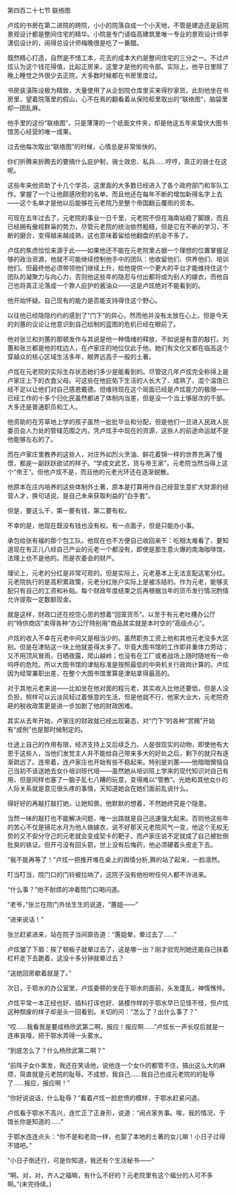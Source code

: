 

第四百二十七节 联络图

卢炫的书房在第二进院的跨院，小小的院落自成一个小天地，不管是建造还是庭院景观设计都是整间住宅的精华。小院是专门请临高建筑里唯一专业的景观设计师李潇侣设计的，闹得总设计师梅晚很是吃了一番醋。

既然精心打造，自然是不惜工本，花去的成本大约是整间住宅的三分之一。不过卢炫认为这个钱花得值，比起正房来，这里才是他的司令部。实际上，他平日里除了晚上睡觉之外很少去正院，大多数时候都在书房里度过。

书房装潢陈设极为精致，大量使用了从企划院仓库里买来得抄家货。此刻他坐在书房里，望着院落里的假山，心不在焉的翻看着从保险柜里取出的“联络图”，脑袋里却一团乱麻。

他手里的这份“联络图”，只是薄薄的一个纸面文件夹，却是他这五年来蛰伏大图书馆苦心经营的唯一成果。

过去他每次取出“联络图”的时候，心情总是非常愉快的。

你们折腾来折腾去的要搞什么庇护制，骑士效忠、私兵……哼哼，真正的骑士在这呢。

这些年来他资助了十几个学员，这里面的大多数已经进入了各个政府部门和军队工作。掌握了一个让他颇感欣慰的名单。而且他还在每年不断的增加新得名字上去――这个名单才是他以后能够在元老院乃至整个帝国翻云覆雨的资本。

可现在五年过去了，元老院的事业一日千里，元老院不但在海南站稳了脚跟，而且已经拥有傲视群枭的势力，尽管元老院的统治依然粗糙，但是它在不断的学习，不断的磨合，变得越来越成熟，这也意味着留给他翻盘的机会不多了。

卢炫的焦虑恰恰来源于此——如果他还不能在元老院里占据一个理想的位置掌握足够的政治资源，他就不可能继续控制他手中的团队：他收留他们、供养他们、培训他们。但最终他必须带领他们继续上升，给他提供一个更大的平台才能维持住这个团队的凝聚力与向心力，否则他这些年的隐忍与付出都将成为别人的嫁衣，而他自己也将真正沦落成一个靠人庇护的酱油众――这是卢炫绝对不能看到的。

他开始怀疑。自己现有的能力是否能支持得住这个野心。

以往他已经隐隐约约的感到了“门下”的异心，然而他并没有太放在心上。但是今天的刘蕙的议论让他意识到自己绘制的蓝图的危机已经在眼前了。

他对张兰和刘蕙的那顿发作与其说是他一种情绪的释放，不如说是有意的敲打。刘蕙和张兰都是他的枕边人，在卢家庄的地位仅此于他。她们有文化又都在临高这个穿越众的核心区域生活多年，眼界远高于一般的土著。

卢炫在元老院的实际生存状态她们多少是能看到的。尽管这几年卢炫完全称得上是卢家庄上下的衣食父母。可这些在他庇佑下生活的人长大了、成熟了，混个温饱已经不足以让他们对自己感恩戴德。但维持现在这个局面已经是卢炫能力的极限――已经工作的十多个归化民虽然都进了体制内当差，但是没一个当上够层次的干部。大多还是普通职员和工人。

他资助的在芳草地上学的孩子虽然一批批毕业和分配，但是他们一旦进入民政人民委员会人力处的管辖范围之内，凭卢炫手中现在的资源，这些人的前途命运就不是他能够左右的了。

而在卢家庄里教养的这些人，对庄外如烈火烹油、鲜花着锦一样的世界充满了憧憬，都是一副跃跃欲试的样子。“学成文武艺，货与帝王家”，元老院当然当得上这个“帝王”。但他卢炫不是，而且他的元老光环还在逐渐蜕散。

他原本在庄内培养的这些体制外土著，原本是打算用作自己经营生意扩大财源的经营人才，换句话说，是自己未来获取利益的“白手套”。

但是，要这么干，第一要有钱，第二要有权。

不幸的是，他现在既没有钱也没有权。有一点面子，但是只能办小事。

承包给张有福的那个包工队。他现在也不方便自己收回来干：吃相太难看了，要知道现在有正儿八经自己产业的元老一个都没有，即使是那生意火爆的南海咖啡馆，法理上也不是他的。而是农委会的财产。

理论上，元老的分红是非常可观的。但是实际上，元老基本上无法支配这笔分红。元老院执行的是高积累政策，元老分红账户实际上是被冻结的。作为元老，能够支配只有自己的工资和补贴。每个财政年度结束之后再根据当年的货币发行情况酌情允许提取一定数额现金。

就是这样，财政口还在挖空心思的想着“回笼货币”。以至于有元老吐槽办公厅的“特供商店”卖得各种“办公厅特别用”商品其实就是本时空的“高级点心”。

卢炫的收入不幸在元老中间又是相当少的。虽然职务工资上他和其他元老没多大区别。但是在津贴这一块上他就差得太多了。毕竟大图书馆的工作即非重体力劳动；又不用顶风冒雨，日晒夜露，爬山越岭；也没有在工厂或者战场上随时随地有一命呜呼的危险。所以大图书馆的津贴标准是按照最低的中央机关行政岗计算的。卢炫因为经常兼职出差，在整个大图书馆里算是津贴拿得最高的。

对于其他元老来说――比如坐在他对面的程元老，其实收入比他还要低，但是人没负担，照样可以云淡风轻过着惬意的生活，但是他就不行，他家大业大，元老院奇葩的税收政策更是进一步加剧了他的财政困难。

其实从去年开始，卢家庄的财政就已经出现窘态，对“门下”的各种“赏赐”开始有“成例”也是那时候制定的。

仕途上自己的作用有限，经济支持上又后续乏力。人是很现实的动物，即使他有大恩于这些人，当他们发觉主人并不能给自己带来多大的好处之后，剩下的就只有逐渐疏远了。连带着，连卢家庄也开始有些不稳起来。特别是刘蕙――他暗暗懊恼自己当初不该送她去女仆培训班代培――虽然她从培训班上学来的现代知识对自己有用，但是同样也塞了一脑子乱七八糟的玩意，变得难以“管教”。光她和其他女仆的人际关系就是意见很头疼的事情，天知道她会在她们面前乱说什么。

得好好的再敲打敲打她，让她知畏。他默默的想着，不然她终究是个隐患。

当然一味的敲打也不能解决问题，唯一出路就是自己迅速强大起来。否则他这些年的苦心不仅是镜花水月为他人做嫁衣，说不好那天元老院风气一变，他这个无权无势的又不安分守己的元老就会变成契卡的靶子，而卢家庄说不定就成了自己被批倒批臭的铁证。但开弓没有回头箭，世上没有后悔药，他必须硬着头皮走下去。

“我不能再等了！”卢炫一把推开堆在桌上的舆情分析,腾的站了起来，一脸凛然。

叮当叮当，院门口的门铃被拉响了，这院子没有他吩咐任何人都不许进来。

“什么事？”他不耐烦的冲着院门口喝问道。

“老爷，”张兰在院门外怯生生的说道，“蕙姐――”

“进来说话！”

张兰赶紧进来，站在院子当间禀告道：“蕙姐晕，晕过去了……”

卢炫皱了下眉：挨了顿板子就晕过去了，这是哪一出？刚才验完刑她还能自己扶着栏杆走下去跪着，这没十多分钟就晕过去？

“送她回房歇着就是了。”

次日，于鄂水的办公室里，卢炫委顿的坐在于鄂水的面前，头发蓬乱，神情憔悴。

卢炫平常一本正经也好、插科打诨也好、装模作样的于鄂水早已见怪不怪，但卢炫这种颓废的样子却是头一回看到。关切的问：“怎么了？出什么事了？”

“哎……我看我是要成杨欣武第二啊，报应！报应啊……”卢炫长一声长叹后就是一连串哀嚎，把于鄂水弄得一头雾水。

“到底怎么了？什么杨欣武第二啊？”

“前阵子女仆案发，我还在笑话他，说他连一个女仆的都管不住，搞出这么大的麻烦，简直就是元老院的耻辱。不成想，我自己……我自己也成元老院的的耻辱了……报应，报应啊！”

“你好说说话，什么耻辱？”看着卢炫一脸悲愤的模样，于鄂水赶紧问道。

卢炫看于鄂水不高兴，连忙正了正身形，说道：“闹点家务事。唉，我的情况，于馆长你是知道的……”

于鄂水连连点头：“你不是和老勋一样，也娶了本地的土著的女儿嘛！小日子过得不错吧。”

“小日子倒还行，可是你知道，我还有个生活秘书――”

“啊。对，对，齐人之福嘛，有什么不好的？元老院里有这个福分的人可不多啊。”(未完待续。)

